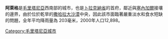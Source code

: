 {{Infobox settlement
|name = 阿萊格
|native_name = 
|settlement_type        = 城市
|image_skyline = 
|imagesize = 
|image_caption = 
|image_flag = 
|image_seal = 
|image_map = 
|map_caption = 
|pushpin_map = Mauritania
|pushpin_label_position =bottom
|pushpin_mapsize        = 300
|pushpin_map_caption    =
|coordinates_region = MR
|subdivision_type = 國家
|subdivision_type1 = 省
|subdivision_name = {{flag|Mauritania}}
|subdivision_name1 = [[卜拉克納省|卜拉克納省]]
|subdivision_type2 =
|subdivision_name2 = 
|established_title = 
|established_date =
|government_type = 
|leader_title = 
|leader_name = 
|area_magnitude = 
|area_total_sq_mi =
|area_total_km2 = 
|area_land_sq_mi =
|area_land_km2 = 
|area_urban_sq_mi = 
|area_urban_km2 = 
|area_metro_km2 = 
|area_metro_sq_mi = 
|population_as_of=
|population_footnotes =
|population_total =  
|population_urban = 
|population_metro =
|population_density_sq_mi = 
|population_density_km2 =
|timezone = 
|utc_offset = 
|timezone_DST =
|utc_offset_DST = 
|latd=17|latm=3|lats=|latNS=N
|longd=13|longm=55|longs=|longEW=W
|elevation_footnotes=
|elevation_m = 
|elevation_ft = 
|postal_code_type = 
|postal_code = 
|area_code = 
|website = 
|footnotes =
}}

'''阿萊格'''是[[毛里塔尼亞|毛里塔尼亞]]西南部的城市，也是[[卜拉克納省|卜拉克納省]]的首府，鄰近與[[塞內加爾|塞內加爾]]接壤的邊界，由於位於乾旱的[[撒哈拉大沙漠|撒哈拉大沙漠]]中央，因此該市面臨著嚴重淡水和食水短缺的問題，全年平均降雨量為 203毫米，2000年人口12,898。

{{毛里塔尼亚小作品}}
[[Category:毛里塔尼亞城市|Category:毛里塔尼亞城市]]